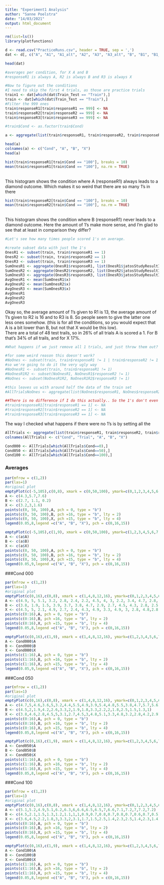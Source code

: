 ```yaml
---
title: "Experiment1 Analysis"
author: "Sanne Poelstra"
date: "14/03/2021"
output: html_document
---
```


```r
rm(list=ls())
library(plotfunctions)
```

```r
d <- read.csv("PracticeRuns.csv", header = TRUE, sep = ',')
dat <- d[, c("A", "A1", "A1_alt", "A2", "A3", "A3_alt", "B", "B1", "B1_alt", "B2", "B3", "B3_alt", "X", "X1", "X1_alt", "X2", "X3", "X3_alt", "C", "C_alt", "Outcome", "Stim1", "Stim2", "responseR1", "responseR2", "responseR3",  "block1", "block2", "block3", "average_response_time", "avg_rt", "NewAnswers", "Practice", "date_starttime", "jatosStudyResultId", "pos1X", "pos1Y", "pos2X", "pos2Y", "response_time", "Cond", "Train_Test", "screen_availableHeight", "screen_availableWidth",  "timeout_occurred", "total_response_time", "Trial")]

head(dat)

```

```r
#averages per condition, for X A and B
#responseR1 is always A, R2 is always B and R3 is always X

#Now to figure out the conditions 
#I need to skip the first 4 trials, as those are practice trials
train1 <- dat[which(dat$Train_Test == "Train"),]
train <- dat[which(dat$Train_Test == "Train"),]
#Filter the 999 ones
train$responseR1[train$responseR1 == 999] <- NA
train$responseR2[train$responseR2 == 999] <- NA
train$responseR3[train$responseR3 == 999] <- NA

#train$Cond <- as.factor(train$Cond)

a <- aggregate(list(train$responseR1, train$responseR2, train$responseR3), list(train$Cond), mean, na.rm = T)

head(a)
colnames(a) <- c("Cond", "A", "B", "X")
head(a)


```

```r
hist(train$responseR1[train$Cond == "100"], breaks = 10)
mean(train$responseR1[train$Cond == "100"], na.rm = TRUE)
```
<br/> This histogram shows the condition where A (responseR1) always leads to a diamond outcome. Which makes it so weird that there are so many 1's in there


```r
hist(train$responseR2[train$Cond == "100"], breaks = 10)
mean(train$responseR2[train$Cond == "100"], na.rm = TRUE)

```
<br/> This histogram shows the condition where B (responseR1) never leads to a diamond outcome. Here the amount of 1's make more sense, and I'm glad to see that at least in comparison they differ?

```r
#Let's see how many times people scored 1's on average.

#create subset data with just the 1's
OnesR1 <- subset(train, train$responseR1 == 1)
OnesR2 <- subset(train, train$responseR2 == 1)
OnesR3 <- subset(train, train$responseR3 == 1)
SumOnesR1 <- aggregate(OnesR1$responseR1, list(OnesR1$jatosStudyResultId), sum)
SumOnesR2 <- aggregate(OnesR2$responseR2, list(OnesR2$jatosStudyResultId), sum)
SumOnesR3 <- aggregate(OnesR3$responseR3, list(OnesR3$jatosStudyResultId), sum)
AvgOnesR1 <- mean(SumOnesR1$x)
AvgOnesR2 <- mean(SumOnesR2$x)
AvgOnesR3 <- mean(SumOnesR3$x)
AvgOnesR1
AvgOnesR2
AvgOnesR3

```

Okay so, the average amount of 1's given to R1 is 13, the average amount of 1's given to R2 is 16 and to R3 is 8. So people seem to give the latter one less ones somehow. (this is for all the conditions, so you would expect that A is a bit lower than B, but not that X would be this low). <br />
There are a total of 48 test trails, so in 26% of all trials A is scored a 1. For B that's 34% of all trails, and for X 17%.

```r
#What happens if we just remove all 1 trials, and just throw them out?

#for some weird reason this doesn't work?
#NoOnes <- subset(train, train$responseR1 != 1 | train$responseR2 != 1 | train$responseR3 != 1)
#so we're going to do it the very ugly way
#NoOnesR1 <- subset(train, train$responseR1 != 1)
#NoOnesR1R2 <- subset(NoOnesR1, NoOnesR1$responseR2 != 1)
#NoOnes <- subset(NoOnesR1R2, NoOnesR1R2$responseR3 != 1)

#this leaves us with around half the data of the train set
#AllTrialsNoOnes <- aggregate(list(NoOnes$responseR1, NoOnes$responseR2, #NoOnes$responseR3), list(NoOnes$Cond, NoOnes$Trail), mean, na.rm= T)

##There is no difference if I do this actually.. So the 1's don't even seem to matter that much?
#train$responseR1[train$responseR1 == 1] <- NA
#train$responseR2[train$responseR2 == 1] <- NA
#train$responseR3[train$responseR3 == 1] <- NA
```
The way I checked what happens if there were no 1's is by setting all the 


```r
AllTrials <- aggregate(list(train$responseR1, train$responseR2, train$responseR3), list(train$Cond, train$Trial), mean, na.rm = T)
colnames(AllTrials) <- c("Cond", "Trial", "A", "B", "X")

Cond000 <- AllTrials[which(AllTrials$Cond==0),]
Cond050 <- AllTrials[which(AllTrials$Cond==50),]
Cond100 <- AllTrials[which(AllTrials$Cond==100),]


```

### Averages
```r
par(mfrow = c(1,2))
par(las=1)
#original plot
emptyPlot(c(-5,105),c(0,8), xmark = c(0,50,100), ymark=c(0,1,2,3,4,5,6,7,8), bty='n', main = "Original Plot", xlab = "Condition", ylab = "Causal rating score")
A <- c(4.3,5.7,7.6)
B <- c(2.7, 1.1, 0.2)
X <- c(3.2,3,1.6)
points(c(0, 50, 100),A, pch = 0, type = "b")
points(c(0, 50, 100),B, pch =16, type = "b", lty = 2)
points(c(0, 50, 100),X, pch =15, type = "b", lty = 4)
legend(0.05,8,legend =c("A", "B", "X"), pch = c(0,16,15))

emptyPlot(c(-5,105),c(1,9), xmark = c(0,50,100), ymark=c(1,2,3,4,5,6,7,8,9), bty='n', main = "Our Experiment", xlab = "Condition", ylab = "Causal rating score")
A <- c(a$A)
B <- c(a$B)
X <- c(a$X)
points(c(0, 50, 100),A, pch = 0, type = "b")
points(c(0, 50, 100),B, pch =16, type = "b", lty = 2)
points(c(0, 50, 100),X, pch =15, type = "b", lty = 4)
legend(0.05,9,legend =c("A", "B", "X"), pch = c(0,16,15))

```

###Cond 000 
```r
par(mfrow = c(1,2))
par(las=1)
#original plot
emptyPlot(c(0,16),c(0,8), xmark = c(1,4,8,12,16), ymark=c(0,1,2,3,4,5,6,7,8), bty='n', main = "Original plot", xlab = "Trial", ylab = "Causal rating score")
A <- c(4.9, 5, 5.1, 3.2, 2.8, 2.4, 2.2, 4.5, 4, 3, 2.2, 3.4, 4.7, 2.8, 2.6, 4.3, 4.1)
B <- c(3.8, 1.9, 1.5, 3.9, 3.7, 3.8, 4.7, 2.9, 2.7, 4.5, 4.3, 2.8, 2.5, 3.5, 4.5, 3, 2.4)
X <- c(4.5, 5, 2.1, 4.9, 2.7, 2.4, 4.3, 4.9, 3.3, 4.9, 3, 2.8, 4.8,2.8, 4.8, 5.1, 3.1)
points(c(0:16),A, pch = 0, type = "b")
points(c(0:16),B, pch =16, type = "b", lty = 2)
points(c(0:16),X, pch =15, type = "b", lty = 4)
legend(0.05,8,legend =c("A", "B", "X"), pch = c(0,16,15))

emptyPlot(c(0,16),c(1,9), xmark = c(1,4,8,12,16), ymark=c(1,2,3,4,5,6,7,8, 9), bty='n', main = "Our Experiment", xlab = "Trial", ylab = "Causal rating score")
A <- Cond000$A
B <- Cond000$B
X <- Cond000$X
points(c(1:16),A, pch = 0, type = "b")
points(c(1:16),B, pch =16, type = "b", lty = 2)
points(c(1:16),X, pch =15, type = "b", lty = 4)
legend(0.05,9,legend =c("A", "B", "X"), pch = c(0,16,15))
```

###Cond 050 
```r
par(mfrow = c(1,2))
par(las=1)
#original plot
emptyPlot(c(0,16),c(0,8), xmark = c(1,4,8,12,16), ymark=c(0,1,2,3,4,5,6,7,8), bty='n', main = "Original plot", xlab = "Trial", ylab = "Causal rating score")
A <- c(4.7,5,4.6,3.6,5,3.2,4.4,5.5,4.9,3.9,5.4,4.8,5.5,3.8,4.7,5.7,5.6)
B <- c(4.5,2,1.9,4.2,2.6,3.3,2,1.9,1.8,3.3,2.2,2,1.8,2.5,1.5,1.3,1)
X <- c(3.8,4.6,2.8,4.5,5,3.1,2.7,4.5,3,4.8,5.1,3.3,4.8,3.2,2.8,4.2,2.9)
points(c(0:16),A, pch = 0, type = "b")
points(c(0:16),B, pch =16, type = "b", lty = 2)
points(c(0:16),X, pch =15, type = "b", lty = 4)
legend(0.05,8,legend =c("A", "B", "X"), pch = c(0,16,15))

emptyPlot(c(0,16),c(1,9), xmark = c(1,4,8,12,16), ymark=c(1,2,3,4,5,6,7,8, 9), bty='n', main = "Our Experiment", xlab = "Trial", ylab = "Causal rating score")
A <- Cond050$A
B <- Cond050$B
X <- Cond050$X
points(c(1:16),A, pch = 0, type = "b")
points(c(1:16),B, pch =16, type = "b", lty = 2)
points(c(1:16),X, pch =15, type = "b", lty = 4)
legend(0.05,8,legend =c("A", "B", "X"), pch = c(0,16,15))
```

###Cond 100 
```r
par(mfrow = c(1,2))
par(las=1)
#original plot
emptyPlot(c(0,16),c(0,8), xmark = c(1,4,8,12,16), ymark=c(0,1,2,3,4,5,6,7,8), bty='n', main = "Original plot", xlab = "Trial", ylab = "Causal rating score")
A <- c(5.1,5.2,4.9,5.1,6.2,6.3,6,6.6,6.5,6.5,7,6.6,7.1,7.2,7,7.2,7.2)
B <- c(4.5,2.1,1.5,1.3,1.2,1.1,1,1,0.9,0.7,0.8,0.7,0.8,0.7,0.6,0.7,0.5)
X <- c(3.6,4.5,2.2,1.8,3,3.3,2,3.1,1.7,1.5,2.5,1.4,2.3,2.5,1.4,2.3,1.4)
points(c(0:16),A, pch = 0, type = "b")
points(c(0:16),B, pch =16, type = "b", lty = 2)
points(c(0:16),X, pch =15, type = "b", lty = 4)
legend(0.05,8,legend =c("A", "B", "X"), pch = c(0,16,15))

emptyPlot(c(0,16),c(1,9), xmark = c(1,4,8,12,16), ymark=c(1,2,3,4,5,6,7,8, 9), bty='n', main = "Our Experiment", xlab = "Trial", ylab = "Causal rating score")
A <- Cond100$A
B <- Cond100$B
X <- Cond100$X
points(c(1:16),A, pch = 0, type = "b")
points(c(1:16),B, pch =16, type = "b", lty = 2)
points(c(1:16),X, pch =15, type = "b", lty = 4)
legend(0.05,8,legend =c("A", "B", "X"), pch = c(0,16,15))
```